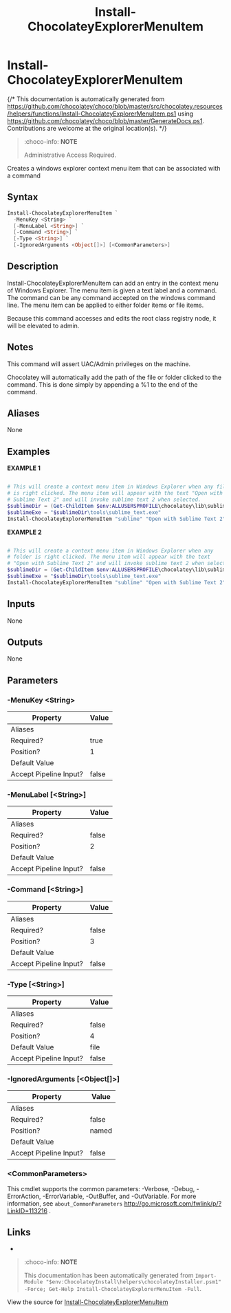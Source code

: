﻿---
order: 190
xref: install-chocolateyexplorermenuitem
title: Install-ChocolateyExplorerMenuItem
description: Information on Install-ChocolateyExplorerMenuItem function
---

# Install-ChocolateyExplorerMenuItem

{/* This documentation is automatically generated from https://github.com/chocolatey/choco/blob/master/src/chocolatey.resources/helpers/functions/Install-ChocolateyExplorerMenuItem.ps1 using https://github.com/chocolatey/choco/blob/master/GenerateDocs.ps1. Contributions are welcome at the original location(s). */}

> :choco-info: **NOTE**
>
> Administrative Access Required.

Creates a windows explorer context menu item that can be associated with
a command

## Syntax

~~~powershell
Install-ChocolateyExplorerMenuItem `
  -MenuKey <String> `
  [-MenuLabel <String>] `
  [-Command <String>] `
  [-Type <String>] `
  [-IgnoredArguments <Object[]>] [<CommonParameters>]
~~~

## Description

Install-ChocolateyExplorerMenuItem can add an entry in the context menu
of Windows Explorer. The menu item is given a text label and a command.
The command can be any command accepted on the windows command line. The
menu item can be applied to either folder items or file items.

Because this command accesses and edits the root class registry node, it
will be elevated to admin.

## Notes

This command will assert UAC/Admin privileges on the machine.

Chocolatey will automatically add the path of the file or folder clicked
to the command. This is done simply by appending a %1 to the end of the
command.

## Aliases

None

## Examples

 **EXAMPLE 1**

~~~powershell

# This will create a context menu item in Windows Explorer when any file
# is right clicked. The menu item will appear with the text "Open with
# Sublime Text 2" and will invoke sublime text 2 when selected.
$sublimeDir = (Get-ChildItem $env:ALLUSERSPROFILE\chocolatey\lib\sublimetext* | select $_.last)
$sublimeExe = "$sublimeDir\tools\sublime_text.exe"
Install-ChocolateyExplorerMenuItem "sublime" "Open with Sublime Text 2" $sublimeExe
~~~

**EXAMPLE 2**

~~~powershell

# This will create a context menu item in Windows Explorer when any
# folder is right clicked. The menu item will appear with the text
# "Open with Sublime Text 2" and will invoke sublime text 2 when selected.
$sublimeDir = (Get-ChildItem $env:ALLUSERSPROFILE\chocolatey\lib\sublimetext* | select $_.last)
$sublimeExe = "$sublimeDir\tools\sublime_text.exe"
Install-ChocolateyExplorerMenuItem "sublime" "Open with Sublime Text 2" $sublimeExe "directory"
~~~ 

## Inputs

None

## Outputs

None

## Parameters

###  -MenuKey &lt;String&gt;
Property               | Value
---------------------- | -----
Aliases                | 
Required?              | true
Position?              | 1
Default Value          | 
Accept Pipeline Input? | false
 
###  -MenuLabel [&lt;String&gt;]
Property               | Value
---------------------- | -----
Aliases                | 
Required?              | false
Position?              | 2
Default Value          | 
Accept Pipeline Input? | false
 
###  -Command [&lt;String&gt;]
Property               | Value
---------------------- | -----
Aliases                | 
Required?              | false
Position?              | 3
Default Value          | 
Accept Pipeline Input? | false
 
###  -Type [&lt;String&gt;]
Property               | Value
---------------------- | -----
Aliases                | 
Required?              | false
Position?              | 4
Default Value          | file
Accept Pipeline Input? | false
 
###  -IgnoredArguments [&lt;Object[]&gt;]
Property               | Value
---------------------- | -----
Aliases                | 
Required?              | false
Position?              | named
Default Value          | 
Accept Pipeline Input? | false
 
### &lt;CommonParameters&gt;

This cmdlet supports the common parameters: -Verbose, -Debug, -ErrorAction, -ErrorVariable, -OutBuffer, and -OutVariable. For more information, see `about_CommonParameters` http://go.microsoft.com/fwlink/p/?LinkID=113216 .


## Links

 * <Xref title='Install-ChocolateyShortcut' value='install-chocolateyshortcut' />


<Xref title="Function Reference" value="powershell-reference" />

> :choco-info: **NOTE**
>
> This documentation has been automatically generated from `Import-Module "$env:ChocolateyInstall\helpers\chocolateyInstaller.psm1" -Force; Get-Help Install-ChocolateyExplorerMenuItem -Full`.

View the source for [Install-ChocolateyExplorerMenuItem](https://github.com/chocolatey/choco/blob/master/src/chocolatey.resources/helpers/functions/Install-ChocolateyExplorerMenuItem.ps1)
